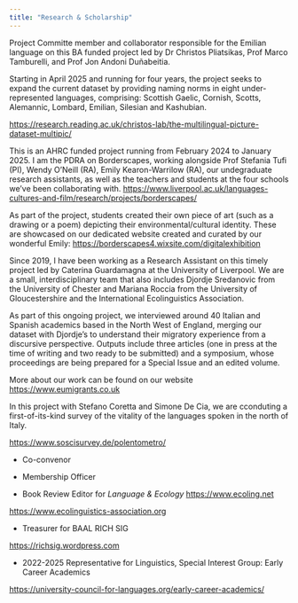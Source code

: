 ```yaml
---
title: "Research & Scholarship"
---
```

::: {.callout-important title="The Multilingual Picture Dataset-- MULTIPIC" icon=false}

Project Committe member and collaborator responsible for the Emilian language on this BA funded project led by Dr Christos Pliatsikas, Prof Marco Tamburelli, and Prof Jon Andoni Duñabeitia. 

Starting in April 2025 and running for four years, the project seeks to expand the current dataset by providing naming norms in eight under-represented languages, comprising: Scottish Gaelic, Cornish, Scotts, Alemannic, Lombard, Emilian, Silesian and Kashubian.

<https://research.reading.ac.uk/christos-lab/the-multilingual-picture-dataset-multipic/>


:::

::: {.callout-important title="Borderscapes Project" icon=false}

This is an AHRC funded project running from February 2024 to January 2025. I am the PDRA on Borderscapes, working alongside Prof Stefania Tufi (PI), Wendy O'Neill (RA), Emily Kearon-Warrilow (RA), our undegraduate research assistants, as well as the teachers and students at the four schools we've been collaborating with. <https://www.liverpool.ac.uk/languages-cultures-and-film/research/projects/borderscapes/>

As part of the project, students created their own piece of art (such as a drawing or a poem) depicting their environmental/cultural identity. These are showcased on our dedicated website created and curated by our wonderful Emily:
<https://borderscapes4.wixsite.com/digitalexhibition>
:::

::: {.callout-important title="EU Migrants Project" icon=false}

Since 2019, I have been working as a Research Assistant on this timely project led by Caterina Guardamagna at the University of Liverpool. We are a small, interdisciplinary team that also includes Djordje Sredanovic from the University of Chester and Mariana Roccia from the University of Gloucestershire and the International Ecolinguistics Association.

As part of this ongoing project, we interviewed around 40 Italian and Spanish academics based in the North West of England, merging our dataset with Djordje's to understand their migratory experience from a discursive perspective. Outputs include three articles (one in press at the time of writing and two ready to be submitted) and a symposium, whose proceedings are being prepared for a Special Issue and an edited volume.

More about our work can be found on our website <https://www.eumigrants.co.uk>

:::

::: {.callout-important title="Polentometro Project" icon=false}

In this project with Stefano Coretta and Simone De Cia, we are cconduting a first-of-its-kind survey of the vitality of the languages spoken in the north of Italy.

<https://www.soscisurvey.de/polentometro/>

:::

::: {.callout-tip title="International Ecolinguistics Association" icon=false}
-   Co-convenor   

-   Membership Officer 

-   Book Review Editor for *Language & Ecology*
<https://www.ecoling.net>

<https://www.ecolinguistics-association.org>

:::

::: {.callout-tip title="BAAL RICH SIG" icon=false}

-   Treasurer for BAAL RICH SIG

<https://richsig.wordpress.com>
:::


::: {.callout-tip title="University Council For Languages" icon=false}

-   2022-2025 Representative for Linguistics, Special Interest Group: Early Career Academics

<https://university-council-for-languages.org/early-career-academics/>
:::

